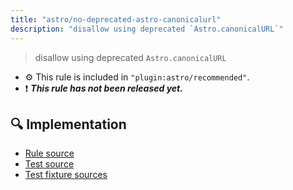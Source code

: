 ```yaml
---
title: "astro/no-deprecated-astro-canonicalurl"
description: "disallow using deprecated `Astro.canonicalURL`"
---
```


> disallow using deprecated `Astro.canonicalURL`

- ⚙ This rule is included in `"plugin:astro/recommended"`.
- ❗ <badge text="This rule has not been released yet." vertical="middle" type="error"> **_This rule has not been released yet._** </badge>



## 🔍 Implementation

- [Rule source](https://github.com/ota-meshi/eslint-plugin-astro/blob/main/src/rules/no-deprecated-astro-canonicalurl.ts)
- [Test source](https://github.com/ota-meshi/eslint-plugin-astro/blob/main/tests/src/rules/no-deprecated-astro-canonicalurl.ts)
- [Test fixture sources](https://github.com/ota-meshi/eslint-plugin-astro/tree/main/tests/fixtures/rules/no-deprecated-astro-canonicalurl)
